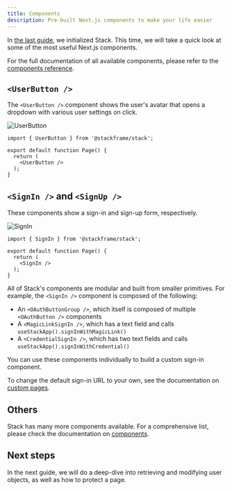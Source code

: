```yaml
---
title: Components
description: Pre-built Next.js components to make your life easier
---
```


In [the last guide](./setup.mdx), we initialized Stack. This time, we will take a quick look at some of the most useful Next.js components.

For the full documentation of all available components, please refer to the [components reference](../components).

## `<UserButton />`

The `<UserButton />` component shows the user's avatar that opens a dropdown with various user settings on click.

<div className="stack-white-image-showcase stack-200h">
  <img src="/imgs/user-button.png" alt="UserButton" />
</div>

```tsx title="page.tsx"
import { UserButton } from '@stackframe/stack';

export default function Page() {
  return (
    <UserButton />
  );
}
```

## `<SignIn />` and `<SignUp />`

These components show a sign-in and sign-up form, respectively.

<div className="stack-white-image-showcase stack-350h">
  <img src="/imgs/sign-in.png" alt="SignIn" />
</div>

```tsx title="page.tsx"
import { SignIn } from '@stackframe/stack';

export default function Page() {
  return (
    <SignIn />
  );
}
```

All of Stack's components are modular and built from smaller primitives. For example, the `<SignIn />` component is composed of the following:

- An `<OAuthButtonGroup />`, which itself is composed of multiple `<OAuthButton />` components
- A `<MagicLinkSignIn />`, which has a text field and calls `useStackApp().signInWithMagicLink()`
- A `<CredentialSignIn />`, which has two text fields and calls `useStackApp().signInWithCredential()`

You can use these components individually to build a custom sign-in component.

To change the default sign-in URL to your own, see the documentation on [custom pages](../customization/custom-pages.mdx).

## Others

Stack has many more components available. For a comprehensive list, please check the documentation on [components](../components).

## Next steps

In the next guide, we will do a deep-dive into retrieving and modifying user objects, as well as how to protect a page.
